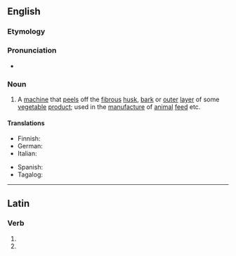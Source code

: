 ==English==

===Etymology===
{{suffix|en|decorticate|or}}

===Pronunciation===
* {{a|UK}} {{IPA|/diːˈkɔːtɪkeɪtə(ɹ)/|lang=en}}

===Noun===
{{en-noun}}

# A [[machine]] that [[peel]]s off the [[fibrous]] [[husk]], [[bark]] or [[outer]] [[layer]] of some [[vegetable]] [[product]]; used in the [[manufacture]] of [[animal]] [[feed]] etc.

====Translations====
{{trans-top|peeling machine}}
* Finnish: {{t|fi|kuorimakone}}
* German: {{t|de|Schälmaschine|f}}
* Italian: {{t|it|decorcicatore|m}}
{{trans-mid}}
* Spanish: {{t|es|descortezador}}
* Tagalog: {{t|tl|luknapan}}
{{trans-bottom}}

----

==Latin==

===Verb===
{{la-verb-form|dēcorticātor}}

# {{inflection of|dēcorticō||2|s|futr|pasv|impr|lang=la}}
# {{inflection of|dēcorticō||3|s|futr|pasv|impr|lang=la}}